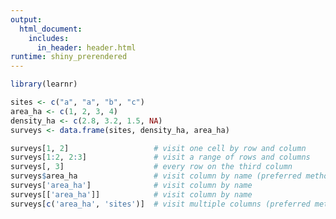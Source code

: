 ```yaml
---
output:
  html_document:
    includes:
      in_header: header.html
runtime: shiny_prerendered
---
```

  
```r
library(learnr)
```

```r
sites <- c("a", "a", "b", "c")
area_ha <- c(1, 2, 3, 4)
density_ha <- c(2.8, 3.2, 1.5, NA)
surveys <- data.frame(sites, density_ha, area_ha)

surveys[1, 2]                   # visit one cell by row and column
surveys[1:2, 2:3]               # visit a range of rows and columns
surveys[, 3]                    # every row on the third column
surveys$area_ha                 # visit column by name (preferred method)
surveys['area_ha']              # visit column by name
surveys[['area_ha']]            # visit column by name
surveys[c('area_ha', 'sites')]  # visit multiple columns (preferred method)
```

<div data-iframe-height></div>
